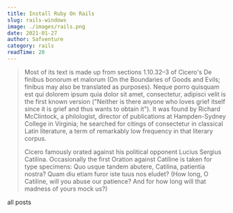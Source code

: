 ```yaml
---
title: Install Ruby On Rails
slug: rails-windows
image: ./images/rails.png
date: 2021-01-27
author: Safventure
category: rails
readTime: 20
---
```




<blockquote>
 Most of its text is made up from sections 1.10.32–3 of Cicero's De finibus bonorum et malorum (On the Boundaries of Goods and Evils; finibus may also be translated as purposes). Neque porro quisquam est qui dolorem ipsum quia dolor sit amet, consectetur, adipisci velit is the first known version ("Neither is there anyone who loves grief itself since it is grief and thus wants to obtain it"). It was found by Richard McClintock, a philologist, director of publications at Hampden-Sydney College in Virginia; he searched for citings of consectetur in classical Latin literature, a term of remarkably low frequency in that literary corpus.

Cicero famously orated against his political opponent Lucius Sergius Catilina. Occasionally the first Oration against Catiline is taken for type specimens: Quo usque tandem abutere, Catilina, patientia nostra? Quam diu etiam furor iste tuus nos eludet? (How long, O Catiline, will you abuse our patience? And for how long will that madness of yours mock us?)
</blockquote>


<Link to="/posts" className="btn center-btn">
  all posts
</Link>
